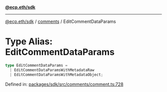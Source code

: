 [**@ecp.eth/sdk**](../../index.mdx)

***

[@ecp.eth/sdk](/sdk-reference/index.mdx) / [comments](/sdk-reference/comments/index.mdx) / EditCommentDataParams

# Type Alias: EditCommentDataParams

```ts
type EditCommentDataParams = 
  | EditCommentDataParamsWithMetadataRaw
  | EditCommentDataParamsWithMetadataObject;
```

Defined in: [packages/sdk/src/comments/comment.ts:728](https://github.com/ecp-eth/comments-monorepo/blob/main/packages/sdk/src/comments/comment.ts#L728)
